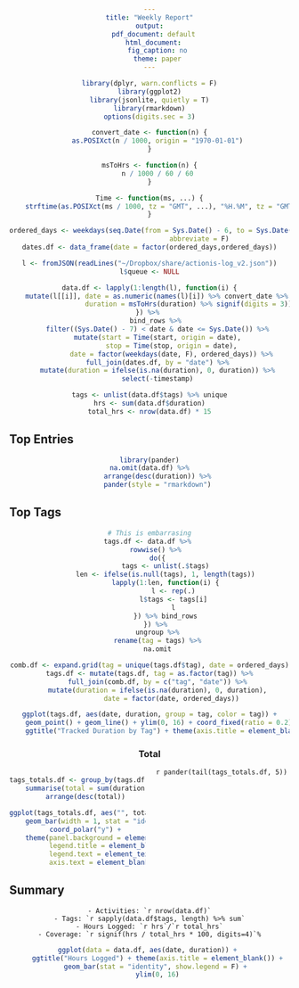 ```yaml
---
title: "Weekly Report"
output:
  pdf_document: default
  html_document:
    fig_caption: no
    theme: paper
---
```


<style type="text/css">
h2 {
    text-align: left;
}

body {
    text-align: center;
}

.columnize {
    column-count: 2;
    -moz-column-count: 2;
    -webkit-column-count: 2;
}

.columnize img {
    width: 75%;
    height: auto;
}

.summary {
    text-align: left;
}

.graph {
    text-align: center;
}
</style>


```r
library(dplyr, warn.conflicts = F)
library(ggplot2)
library(jsonlite, quietly = T)
library(rmarkdown)
options(digits.sec = 3)

convert_date <- function(n) {
    as.POSIXct(n / 1000, origin = "1970-01-01")
}

msToHrs <- function(n) {
    n / 1000 / 60 / 60
}

Time <- function(ms, ...) {
    strftime(as.POSIXct(ms / 1000, tz = "GMT", ...), "%H.%M", tz = "GMT")
}

ordered_days <- weekdays(seq.Date(from = Sys.Date() - 6, to = Sys.Date(), by = 1), 
                         abbreviate = F)
dates.df <- data_frame(date = factor(ordered_days,ordered_days))

l <- fromJSON(readLines("~/Dropbox/share/actionis-log_v2.json"))
l$queue <- NULL

data.df <- lapply(1:length(l), function(i) {
    mutate(l[[i]], date = as.numeric(names(l)[i]) %>% convert_date %>% as.Date,
                   duration = msToHrs(duration) %>% signif(digits = 3))
}) %>% 
    bind_rows %>% 
    filter((Sys.Date() - 7) < date & date <= Sys.Date()) %>%
    mutate(start = Time(start, origin = date),
           stop = Time(stop, origin = date),
           date = factor(weekdays(date, F), ordered_days)) %>%
    full_join(dates.df, by = "date") %>%
    mutate(duration = ifelse(is.na(duration), 0, duration)) %>%
    select(-timestamp)

tags <- unlist(data.df$tags) %>% unique
hrs <- sum(data.df$duration)
total_hrs <- nrow(data.df) * 15
```

## Top Entries

```r
library(pander)
na.omit(data.df) %>%
    arrange(desc(duration)) %>%
    pander(style = "rmarkdown")
```

## Top Tags

```r
# This is embarrasing
tags.df <- data.df %>% 
    rowwise() %>% 
    do({
        tags <- unlist(.$tags)
        len <- ifelse(is.null(tags), 1, length(tags))
        lapply(1:len, function(i) {
            l <- rep(.)
            l$tags <- tags[i]
            l
        }) %>% bind_rows
    }) %>% 
    ungroup %>%
    rename(tag = tags) %>%
    na.omit

comb.df <- expand.grid(tag = unique(tags.df$tag), date = ordered_days)
tags.df <- mutate(tags.df, tag = as.factor(tag)) %>%
    full_join(comb.df, by = c("tag", "date")) %>%
    mutate(duration = ifelse(is.na(duration), 0, duration),
           date = factor(date, ordered_days))

ggplot(tags.df, aes(date, duration, group = tag, color = tag)) +
    geom_point() + geom_line() + ylim(0, 16) + coord_fixed(ratio = 0.2) +
    ggtitle("Tracked Duration by Tag") + theme(axis.title = element_blank())
```

### Total

<div class="columnize">
```r
tags_totals.df <- group_by(tags.df, tag) %>%
    summarise(total = sum(duration)) %>%
    arrange(desc(total))

ggplot(tags_totals.df, aes("", total, fill = tag)) + 
    geom_bar(width = 1, stat = "identity") + 
    coord_polar("y") +
    theme(panel.background = element_rect(fill = "transparent", color = NA),
          legend.title = element_blank(), 
          legend.text = element_text(size = 20), axis.title = element_blank(),
          axis.text = element_blank(), axis.ticks = element_blank())
```

`r pander(tail(tags_totals.df, 5))`
</div>

## Summary { .summary }

    - Activities: `r nrow(data.df)`
    - Tags: `r sapply(data.df$tags, length) %>% sum`
    - Hours Logged: `r hrs`/`r total_hrs`
    - Coverage: `r signif(hrs / total_hrs * 100, digits=4)`%

<div class="graph">
```r
ggplot(data = data.df, aes(date, duration)) + 
    ggtitle("Hours Logged") + theme(axis.title = element_blank()) +
    geom_bar(stat = "identity", show.legend = F) + 
    ylim(0, 16)
```
</div>

